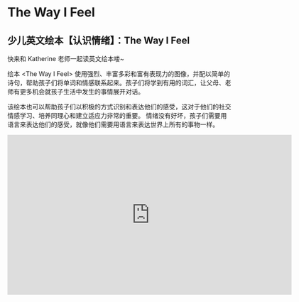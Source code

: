 # The Way I Feel

## 少儿英文绘本【认识情绪】：The Way I Feel

快来和 Katherine 老师一起读英文绘本喽~

绘本 \<The Way I Feel\> 使用强烈、丰富多彩和富有表现力的图像，并配以简单的诗句，帮助孩子们将单词和情感联系起来。孩子们将学到有用的词汇，让父母、老师有更多机会就孩子生活中发生的事情展开对话。

该绘本也可以帮助孩子们以积极的方式识别和表达他们的感受，这对于他们的社交情感学习、培养同理心和建立适应力非常的重要。
情绪没有好坏，孩子们需要用语言来表达他们的感受，就像他们需要用语言来表达世界上所有的事物一样。

<iframe
  src="https://player.bilibili.com/player.html?bvid=BV1s14y1c7dZ&cid=1&page=1"
  scrolling="no"
  border="0"
  frameborder="no"
  framespacing="0"
  allowfullscreen="true"
  width="640"
  height="360"
></iframe>
